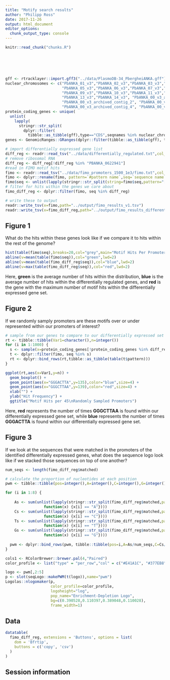 ```yaml
---
title: "Motify search results"
author: "Philipp Ross"
date: 2017-11-26
output: html_document
editor_options: 
  chunk_output_type: console
---
```


<!-- The file analysis/chunks.R contains chunks that define default settings
shared across the workflowr files. -->
```r
knitr::read_chunk("chunks.R")
```

<!-- Update knitr chunk options -->
```r
```

<!-- Insert the date the file was last updated -->
```r
```

<!-- Insert the code version (Git commit SHA1) if Git repository exists and R
 package git2r is installed -->
```r
```

<!-- packages -->
```r
```

<!-- custom defined functions -->
```r
```

<!-- Add your analysis here -->

```r
gff <- rtracklayer::import.gff3("../data/PlasmoDB-34_PbergheiANKA.gff")
nuclear_chromosomes <- c("PbANKA_01_v3","PbANKA_02_v3","PbANKA_03_v3","PbANKA_04_v3",
                         "PbANKA_05_v3","PbANKA_06_v3","PbANKA_07_v3","PbANKA_08_v3",
                         "PbANKA_09_v3","PbANKA_10_v3","PbANKA_11_v3","PbANKA_12_v3",
                         "PbANKA_13_v3","PbANKA_14_v3", "PbANKA_00_v3_archived_contig_1",
                         "PbANKA_00_v3_archived_contig_2", "PbANKA_00_v3_archived_contig_3",
                         "PbANKA_00_v3_archived_contig_4", "PbANKA_00_v3_archived_contig_5")
protein_coding_genes <- unique(
  unlist(
    lapply(
      stringr::str_split(
        dplyr::filter(
          tibble::as_tibble(gff),type=="CDS",seqnames %in% nuclear_chromosomes)$ID,pattern="[.]"),function(x) x[1])))
genes <- GenomicRanges::GRanges(dplyr::filter(tibble::as_tibble(gff), type=="gene", ID %in% protein_coding_genes))

# import differentially expressed gene list
diff_reg <- readr::read_tsv("../data/differentially_regulated.txt",col_names=F)$X1
# remove ribosomal RNA
diff_reg <- diff_reg[!diff_reg %in% "PBANKA_0622941"]
#read in FIMO motif hits
fimo <- readr::read_tsv("../data/fimo_promoters_1500_1e3/fimo.txt",col_names=T)
fimo <- dplyr::rename(fimo, pattern=`#pattern name`,seq=`sequence name`,matched=`matched sequence`)
fimo$seq <- unlist(lapply(stringr::str_split(string=fimo$seq,pattern="[::]"),function(x) x[1]))
# filter for hits within the genes we care about
fimo_diff_reg <- dplyr::filter(fimo, seq %in% diff_reg)

# write these to output
readr::write_tsv(x=fimo,path="../output/fimo_results_v1.tsv")
readr::write_tsv(x=fimo_diff_reg,path="../output/fimo_results_differentially_expressed_v1.tsv")
```

## Figure 1

What do the hits within these genes look like if we compare it to hits within the rest of the genome?

```r
hist(table(fimo$seq),breaks=20,col="grey",main="Motif Hits Per Promoter",xlab="Hits")
abline(v=mean(table(fimo$seq)),col="green",lwd=2)
abline(v=mean(table(fimo_diff_reg$seq)),col="blue",lwd=2)
abline(v=max(table(fimo_diff_reg$seq)),col="red",lwd=2)
```

Here, **green** is the average number of hits within the distribution, **blue** is the average number of hits within the differentially regulated genes, and **red** is the gene with the maximum number of motif hits within the differentially expressed gene set.

## Figure 2

If we randomly samply promoters are these motifs over or under represented within our promoters of interest?

```r
# sample from our genes to compare to our differentially expressed set of genes
rt <- tibble::tibble(Var1=character(),n=integer())
for (i in 1:1000) {
  s <- sample(x=protein_coding_genes[!protein_coding_genes %in% diff_reg],size=45,replace=F)
  t <- dplyr::filter(fimo, seq %in% s)
  rt <- dplyr::bind_rows(rt,tibble::as_tibble(table(t$pattern)))
}

ggplot(rt,aes(x=Var1,y=n)) + 
  geom_boxplot() + 
  geom_point(aes(x="GGGACTTA",y=135),color="blue",size=4) +
  geom_point(aes(x="GGGCTTAA",y=139),color="red",size=4) +
  xlab("") + 
  ylab("Hit Frequency") + 
  ggtitle("Motif Hits per 45\nRandomly Sampled Promoters")
```

Here, **red** represents the number of times **GGGCTTAA** is found within our differentially expressed gene set, while **blue** represents the number of times **GGGACTTA** is found within our differentially expressed gene set.

## Figure 3

If we look at the sequences that were matched in the promoters of the identified differentially expressed genes, what does the sequence logo look like if we stacked those sequences on top of one another?

```r
num_seqs <- length(fimo_diff_reg$matched)

# calculate the proportion of nucleotides at each position
pwm <- tibble::tibble(pos=integer(),A=integer(),C=integer(),G=integer(),T=integer())

for (i in 1:8) {
  
    As <- sum(unlist(lapply(stringr::str_split(fimo_diff_reg$matched,pattern=""), 
                 function(x) {x[i] == "A"})))
    Cs <- sum(unlist(lapply(stringr::str_split(fimo_diff_reg$matched,pattern=""), 
                 function(x) {x[i] == "C"})))
    Ts <- sum(unlist(lapply(stringr::str_split(fimo_diff_reg$matched,pattern=""), 
                 function(x) {x[i] == "T"})))
    Gs <- sum(unlist(lapply(stringr::str_split(fimo_diff_reg$matched,pattern=""), 
                 function(x) {x[i] == "G"})))
  
  pwm <- dplyr::bind_rows(pwm, tibble::tibble(pos=i,A=As/num_seqs,C=Cs/num_seqs,G=Gs/num_seqs,T=Ts/num_seqs))
}

cols1 <- RColorBrewer::brewer.pal(4,"Paired")
color_profile <- list("type" = "per_row","col" = c("#E41A1C", "#377EB8", "#F0E442", "#4DAF4A"))

logo <- pwm[,2:5]
p <- slot(seqLogo::makePWM(t(logo)),name="pwm")
Logolas::nlogomaker(p,
                    color_profile=color_profile,
                    logoheight="log",
                    pop_name="Enrichment-Depletion Logo",
                    bg=c(0.390528,0.110397,0.389048,0.110028),
                    frame_width=1)
```

## Data

```r
datatable(
  fimo_diff_reg, extensions = 'Buttons', options = list(
    dom = 'Bfrtip',
    buttons = c('copy', 'csv')
  )
)
```

## Session information

<!-- Insert the session information into the document -->
```r
```
